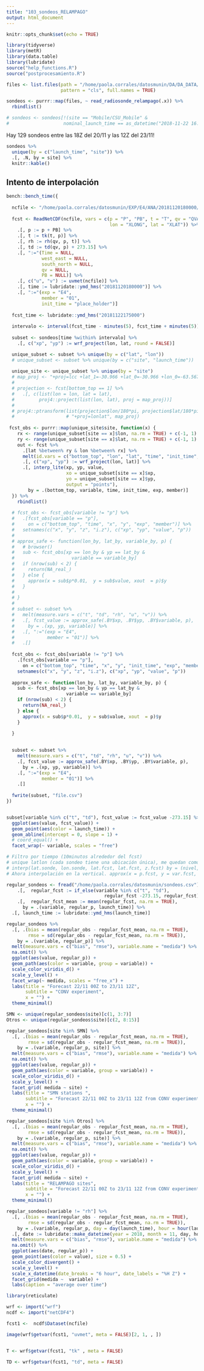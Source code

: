 ```yaml
---
title: "103_sondeos_RELAMPAGO"
output: html_document
---
```


```r
knitr::opts_chunk$set(echo = TRUE)

library(tidyverse)
library(metR)
library(data.table)
library(lubridate)
source("help_functions.R")
source("postprocesamiento.R")
```

```r
files <- list.files(path = "/home/paola.corrales/datosmunin/DA/DA_DATA/OBS_RELAMPAGO/sondeos_raw",
                    pattern = "cls", full.names = TRUE)

sondeos <- purrr::map(files, ~ read_radiosonde_relampago(.x)) %>%
  rbindlist()

# sondeos <- sondeos[!(site == "Mobile/CSU_Mobile" &
#                    nominal_launch_time == as_datetime("2018-11-22 16:00:00"))]
```

Hay 129 sondeos entre las 18Z del 20/11 y las 12Z del 23/11!

```r
sondeos %>% 
  unique(by = c("launch_time", "site")) %>% 
  .[, .N, by = site] %>% 
  knitr::kable()
```

## Intento de interpolación

```r
bench::bench_time({
  
  ncfile <- "/home/paola.corrales/datosmunin/EXP/E4/ANA/20181120180000/analysis.mem001"
  
  fcst <- ReadNetCDF(ncfile, vars = c(p = "P", "PB", t = "T", qv = "QVAPOR", 
                                      lon = "XLONG", lat = "XLAT")) %>%
    .[, p := p + PB] %>%
    .[, t := tk(t, p)] %>%
    .[, rh := rh(qv, p, t)] %>% 
    .[, td := td(qv, p) + 273.15] %>% 
    .[, ":="(Time = NULL,
             west_east = NULL,
             south_north = NULL,
             qv = NULL,
             PB = NULL)] %>% 
    .[, c("u", "v") := uvmet(ncfile)] %>% 
    .[, time := lubridate::ymd_hms("20181120180000")] %>% 
    .[, ":="(exp = "E4",
             member = "01",
             init_time = "place_holder")]
  
  fcst_time <- lubridate::ymd_hms("20181122175000")
  
  intervalo <- interval(fcst_time - minutes(5), fcst_time + minutes(5))
  
  subset <- sondeos[time %within% intervalo] %>% 
    .[, c("xp", "yp") := wrf_project(lon, lat, round = FALSE)]

  unique_subset <- subset %>% unique(by = c("lat", "lon"))
  # unique_subset <- subset %>% unique(by = c("site", "launch_time"))
  
  unique_site <- unique_subset %>% unique(by = "site")
  # map_proj <- "+proj=lcc +lat_1=-30.966 +lat_0=-30.966 +lon_0=-63.567"
  # 
  # projection <- fcst[bottom_top == 1] %>% 
  #   .[, c(list(lon = lon, lat = lat),
  #         proj4::project(list(lon, lat), proj = map_proj))]
  #     
  # proj4::ptransform(list(projection$lon/180*pi, projection$lat/180*pi), 
  #                   # "+proj=lonlat", map_proj)
  
 fcst_obs <- purrr::map(unique_site$site, function(x) {
    rx <- range(unique_subset[site == x]$lon, na.rm = TRUE) + c(-1, 1)
    ry <- range(unique_subset[site == x]$lat, na.rm = TRUE) + c(-1, 1)
    out <- fcst %>% 
      .[lat %between% ry & lon %between% rx] %>%
      melt(id.vars = c("bottom_top", "lon", "lat", "time", "init_time", "exp", "member")) %>% 
      .[, c("xp", "yp") := wrf_project(lon, lat)] %>%
      .[, interp_lite(xp, yp, value, 
                      xo = unique_subset[site == x]$xp, 
                      yo = unique_subset[site == x]$yp,
                      output = "points"),
        by = .(bottom_top, variable, time, init_time, exp, member)]
  }) %>% 
    rbindlist() 
  
  # fcst_obs <- fcst_obs[variable != "p"] %>% 
  #   .[fcst_obs[variable == "p"], 
  #     on = c("bottom_top", "time", "x", "y", "exp", "member")] %>% 
  #   setnames(c("x", "y", "z", "i.z"), c("xp", "yp", "value", "p"))
  # 
  # approx_safe <- function(lon_by, lat_by, variable_by, p) {
  #   # browser()
  #   sub <- fcst_obs[xp == lon_by & yp == lat_by &
  #                     variable == variable_by]
  #   if (nrow(sub) < 2) {
  #     return(NA_real_)
  #   } else {
  #     approx(x = sub$p*0.01,  y = sub$value, xout  = p)$y
  #   }
  #   
  # }
  # 
  # subset <- subset %>%
  #   melt(measure.vars = c("t", "td", "rh", "u", "v")) %>%
  #   .[, fcst_value := approx_safe(.BY$xp, .BY$yp, .BY$variable, p),
  #     by = .(xp, yp, variable)] %>%
  #   .[, ":="(exp = "E4",
  #            member = "01")] %>%
  #   .[]
  
  fcst_obs <- fcst_obs[variable != "p"] %>% 
    .[fcst_obs[variable == "p"], 
      on = c("bottom_top", "time", "x", "y", "init_time", "exp", "member")] %>% 
    setnames(c("x", "y", "z", "i.z"), c("xp", "yp", "value", "p"))
  
  approx_safe <- function(lon_by, lat_by, variable_by, p) {
    sub <- fcst_obs[xp == lon_by & yp == lat_by &
                      variable == variable_by]
    if (nrow(sub) < 2) {
      return(NA_real_)
    } else {
      approx(x = sub$p*0.01,  y = sub$value, xout  = p)$y
    }
    
  }

  
  subset <- subset %>% 
    melt(measure.vars = c("t", "td", "rh", "u", "v")) %>% 
    .[, fcst_value := approx_safe(.BY$xp, .BY$yp, .BY$variable, p), 
      by = .(xp, yp, variable)] %>%
    .[, ":="(exp = "E4",
             member = "01")] %>%
    .[]
  
  fwrite(subset, "file.csv")
})


subset[variable %in% c("t", "td"), fcst_value := fcst_value -273.15] %>%
  ggplot(aes(value, fcst_value)) +
  geom_point(aes(color = launch_time)) +
  geom_abline(intercept = 0, slope = 1) +
  # coord_equal() +
  facet_wrap(~ variable, scales = "free")

# Filtro por tiempo (10minutos alrededor del fcst)
# unique latlon (cada sondeo tiene una ubicación única), me quedan como máximo 10 puntos
# interp(lat.sonde, lon.sonde, lat.fcst, lat.fcst, z.fcst) by = (nivel, variable) --> eso me devuelve un dataframe con cant.sondeos x niveles x variables. 
# Ahora interpolación en la vertical. approx(x = p.fcst, y = var.fcst, xout = p.sondeo)
```


```r
regular_sondeos <- fread("/home/paola.corrales/datosmunin/sondeos.csv") %>% 
    .[,  regular_fcst := if_else(variable %in% c("t", "td"), 
                                    regular_fcst -273.15, regular_fcst)] %>% 
    .[,  regular_fcst_mean := mean(regular_fcst, na.rm = TRUE), 
      by = .(variable, regular_p, launch_time)] %>% 
  .[, launch_time := lubridate::ymd_hms(launch_time)]

regular_sondeos %>% 
  .[, .(bias = mean(regular_obs - regular_fcst_mean, na.rm = TRUE),
        rmse = sd(regular_obs - regular_fcst_mean, na.rm = TRUE)),
    by = .(variable, regular_p)] %>% 
  melt(measure.vars = c("bias", "rmse"), variable.name = "medida") %>% 
  na.omit() %>% 
  ggplot(aes(value, regular_p)) +
  geom_path(aes(color = variable, group = variable)) +
  scale_color_viridis_d() +
  scale_y_level() +
  facet_wrap(~ medida, scales = "free_x") +
  labs(title = "Forecast 22/11 00Z to 23/11 12Z",
       subtitle = "CONV experiment",
       x = "") +
  theme_minimal()

```


```r
SMN <- unique(regular_sondeos$site)[c(1, 3:7)]
Otros <- unique(regular_sondeos$site)[c(2, 8:15)]

regular_sondeos[site %in% SMN] %>% 
  .[, .(bias = mean(regular_obs - regular_fcst_mean, na.rm = TRUE),
        rmse = sd(regular_obs - regular_fcst_mean, na.rm = TRUE)),
    by = .(variable, regular_p, site)] %>% 
  melt(measure.vars = c("bias", "rmse"), variable.name = "medida") %>% 
  na.omit() %>% 
  ggplot(aes(value, regular_p)) +
  geom_path(aes(color = variable, group = variable)) +
  scale_color_viridis_d() +
  scale_y_level() +
  facet_grid( medida ~ site) +
  labs(title = "SMN stations ",
       subtitle = "Forecast 22/11 00Z to 23/11 12Z from CONV experiment",
       x = "") +
  theme_minimal()

regular_sondeos[site %in% Otros] %>% 
  .[, .(bias = mean(regular_obs - regular_fcst_mean, na.rm = TRUE),
        rmse = sd(regular_obs - regular_fcst_mean, na.rm = TRUE)),
    by = .(variable, regular_p, site)] %>% 
  melt(measure.vars = c("bias", "rmse"), variable.name = "medida") %>% 
  na.omit() %>% 
  ggplot(aes(value, regular_p)) +
  geom_path(aes(color = variable, group = variable)) +
  scale_color_viridis_d() +
  scale_y_level() +
  facet_grid( medida ~ site) +
  labs(title = "RELAMPAGO sites",
       subtitle = "Forecast 22/11 00Z to 23/11 12Z from CONV experiment",
       x = "") +
  theme_minimal()

```

```r

regular_sondeos[variable != "rh"] %>% 
  .[, .(bias = mean(regular_obs - regular_fcst_mean, na.rm = TRUE),
        rmse = sd(regular_obs - regular_fcst_mean, na.rm = TRUE)),
    by = .(variable, regular_p, day = day(launch_time), hour = hour(launch_time))] %>% 
  .[, date := lubridate::make_datetime(year = 2018, month = 11, day, hour)] %>% 
  melt(measure.vars = c("bias", "rmse"), variable.name = "medida") %>% 
  na.omit() %>% 
  ggplot(aes(date, regular_p)) +
  geom_point(aes(color = value), size = 0.5) +
  scale_color_divergent() +
  scale_y_level() +
  scale_x_datetime(date_breaks = "6 hour", date_labels = "%H Z") +
  facet_grid(medida ~  variable) +
  labs(caption = "average over time")
```


```r
library(reticulate)

wrf <- import("wrf")
ncdf <- import("netCDF4")

fcst1 <-  ncdf$Dataset(ncfile)

image(wrf$getvar(fcst1, "uvmet", meta = FALSE)[2, 1, , ])


T <- wrf$getvar(fcst1, "tk" , meta = FALSE)

TD <- wrf$getvar(fcst1, "td", meta = FALSE)
```

